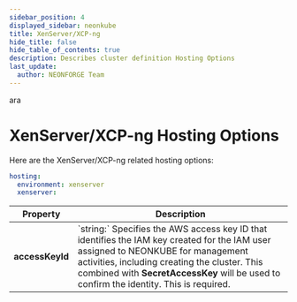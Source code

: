 ```yaml
---
sidebar_position: 4
displayed_sidebar: neonkube
title: XenServer/XCP-ng
hide_title: false
hide_table_of_contents: true
description: Describes cluster definition Hosting Options
last_update:
  author: NEONFORGE Team
---
```

ara

# XenServer/XCP-ng Hosting Options

Here are the XenServer/XCP-ng related hosting options:

```yaml
hosting:
  environment: xenserver
  xenserver: 
```

<table>
	<thead>
		<th>Property</th>
		<th>Description</th>
	</thead>
	<tbody>
		<tr>
			<td><b>accessKeyId</b></td>
			<td>
				`string:` Specifies the AWS access key ID that identifies the IAM key created 
				for the IAM user assigned to NEONKUBE for management activities, including creating
				the cluster.  This combined with <b>SecretAccessKey</b> will be used to confirm the 
				identity.  This is required.
			</td>
		</tr>
	</tbody>
</table>
